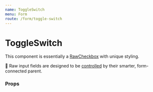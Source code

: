 ```yaml
---
name: ToggleSwitch
menu: Form
route: /form/toggle-switch
---
```



# ToggleSwitch

This component is essentially a [RawCheckbox](/form/raw-checkbox) with unique styling.

📣 Raw input fields are designed to be [controlled](https://reactjs.org/docs/forms.html#controlled-components) by their smarter, form-connected parent.


<Playground>
  <Box align="stretch" maxWidth="500px">
    <Label title="States">
      <Box padding>
        <ToggleSwitch id="foo-unchecked" name="foo" label="off" checked={false}  />
      </Box>
      <Box padding>
        <ToggleSwitch id="foo" name="foo" label="on (checked)" checked />
      </Box>
    </Label>
    <Label title="Error" supportingText="validation warning">
      <Box padding>
        <ToggleSwitch id="foo-unchecked" name="foo" label="off" checked={false} hasError  />
      </Box>
      <Box padding>
        <ToggleSwitch id="foo" name="foo" label="on" checked hasError />
      </Box>
    </Label>
    <Label title="Disabled">
      <Box padding>
        <ToggleSwitch id="foo-unchecked" name="foo" label="off" checked={false} disabled  />
      </Box>
      <Box padding>
        <ToggleSwitch id="foo" name="foo" label="on" checked disabled />
      </Box>
    </Label>
  </Box>
</Playground>

### Props

<Props of={ToggleSwitch} />
